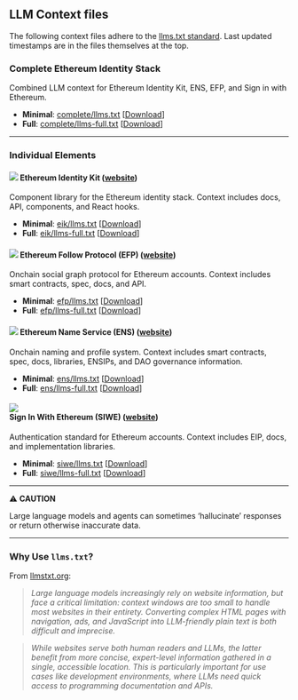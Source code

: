 ## LLM Context files

The following context files adhere to the [llms.txt standard](https://llmstxt.org/). Last updated timestamps are in the files themselves at the top.

### Complete Ethereum Identity Stack

Combined LLM context for Ethereum Identity Kit, ENS, EFP, and Sign in with Ethereum.
- **Minimal**: [complete/llms.txt](https://ethidentitykit.com/llms/complete/llms.txt) [<a href="https://ethidentitykit.com/llms/complete/llms.txt" download="llms.txt">Download</a>]
- **Full**: [complete/llms-full.txt](https://ethidentitykit.com/llms/complete/llms-full.txt) [<a href="https://ethidentitykit.com/llms/complete/llms-full.txt" download="llms-full.txt">Download</a>]

---

### Individual Elements

#### <img class="icon" src="/logo/dark/logo.png" /> Ethereum Identity Kit ([website](https://ethidentitykit.com/))
Component library for the Ethereum identity stack. Context includes docs, API, components, and React hooks.

- **Minimal**: [eik/llms.txt](https://ethidentitykit.com/llms/eik/llms.txt) [<a href="https://ethidentitykit.com/llms/eik/llms.txt" download="llms.txt">Download</a>]
- **Full**: [eik/llms-full.txt](https://ethidentitykit.com/llms/eik/llms-full.txt) [<a href="https://ethidentitykit.com/llms/eik/llms-full.txt" download="llms-full.txt">Download</a>]


#### <img class="icon" src="/assets/logomarks/efp.png" /> Ethereum Follow Protocol (EFP) ([website](https://efp.app))
Onchain social graph protocol for Ethereum accounts. Context includes smart contracts, spec, docs, and API.

- **Minimal**: [efp/llms.txt](https://ethidentitykit.com/llms/efp/llms.txt) [<a href="https://ethidentitykit.com/llms/efp/llms.txt" download="llms.txt">Download</a>]
- **Full**: [efp/llms-full.txt](https://ethidentitykit.com/llms/efp/llms-full.txt) [<a href="https://ethidentitykit.com/llms/efp/llms-full.txt" download="llms-full.txt">Download</a>]


#### <img class="icon" src="/assets/logomarks/ens.png" /> Ethereum Name Service (ENS) ([website](https://ens.domains))
Onchain naming and profile system. Context includes smart contracts, spec, docs, libraries, ENSIPs, and DAO governance information.

- **Minimal**: [ens/llms.txt](https://ethidentitykit.com/llms/ens/llms.txt) [<a href="https://ethidentitykit.com/llms/ens/llms.txt" download="llms.txt">Download</a>]
- **Full**: [ens/llms-full.txt](https://ethidentitykit.com/llms/ens/llms-full.txt) [<a href="https://ethidentitykit.com/llms/ens/llms-full.txt" download="llms-full.txt">Download</a>]


#### <div class="iconwrap"><img class="icon aspect" src="/assets/logomarks/siwe.png" /></div> Sign In With Ethereum (SIWE) ([website](https://login.xyz))
Authentication standard for Ethereum accounts. Context includes EIP, docs, and implementation libraries.

- **Minimal**: [siwe/llms.txt](https://ethidentitykit.com/llms/siwe/llms.txt) [<a href="https://ethidentitykit.com/llms/siwe/llms.txt" download="llms.txt">Download</a>]
- **Full**: [siwe/llms-full.txt](https://ethidentitykit.com/llms/siwe/llms-full.txt) [<a href="https://ethidentitykit.com/llms/siwe/llms-full.txt" download="llms-full.txt">Download</a>]


---
⚠️ **CAUTION**

Large language models and agents can sometimes ‘hallucinate’ responses or return otherwise inaccurate data.

---

### Why Use `llms.txt`?

From [llmstxt.org](https://llmstxt.org/):

>_Large language models increasingly rely on website information, but face a critical limitation: context windows are too small to handle most websites in their entirety. Converting complex HTML pages with navigation, ads, and JavaScript into LLM-friendly plain text is both difficult and imprecise._

>_While websites serve both human readers and LLMs, the latter benefit from more concise, expert-level information gathered in a single, accessible location. This is particularly important for use cases like development environments, where LLMs need quick access to programming documentation and APIs._

<style>
  {` 
  .iconwrap {
    width:25px;
    display:inline-block;
  }

  .aspect {
    width:12.5px;
    margin-left:6.25px;
  }

  .icon {
    background: #111;
    height: 25px;
    display: inline-block
  }
`}
</style>

